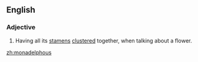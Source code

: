 ==English==

===Adjective===
{{en-adj|-}}
# {{botany}} Having all its [[stamen]]s [[cluster]]ed together, when talking about a flower.

[[zh:monadelphous]]